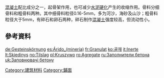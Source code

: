 [[混凝土|混凝土]]配比成分之一，起骨架作用，也可减少[[水泥|水泥]][[硬化|硬化]]产生的收缩作用。骨料分细骨料和粗骨料两种。其中细骨料粒径0.16-5mm，多为河沙，海砂及山沙；粗骨料粒径大于5mm，有碎石和卵石两种，碎石制作[[混凝土|混凝土]]强度较高，但流动性小。

== 參考資料 ==
{{reflist}}
{{Arch-stub}}

{{Concrete navbox}}

[[Category:建筑材料|Category:建筑材料]]
[[Category:鋪面|Category:鋪面]]

[[de:Gesteinskörnung|de:Gesteinskörnung]]
[[es:Árido_(minería)|es:Árido_(minería)]]
[[fr:Granulat|fr:Granulat]]
[[ko:골재|ko:골재]]
[[it:Inerte|it:Inerte]]
[[lt:Skiedinys|lt:Skiedinys]]
[[no:Tilslag|no:Tilslag]]
[[pl:Kruszywo|pl:Kruszywo]]
[[ro:Agregate|ro:Agregate]]
[[ru:Заполнители_бетона|ru:Заполнители бетона]]
[[uk:Заповнювачі_бетону|uk:Заповнювачі бетону]]